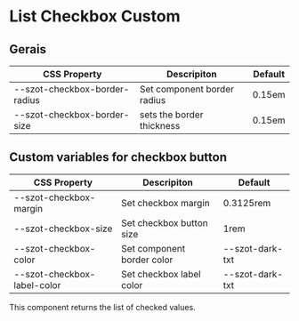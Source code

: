 
<Meta title="Components/FormFields/ListCheckbox/Custom" />

# List Checkbox Custom

## Gerais

| CSS Property                  | Descripiton                 | Default |
| ----------------------------- | --------------------------- | ------- |
| --szot-checkbox-border-radius | Set component border radius | 0.15em  |
| --szot-checkbox-border-size   | sets the border thickness   | 0.15em  |

## Custom variables for checkbox button

| CSS Property                | Descripiton                | Default         |
| --------------------------- | -------------------------- | --------------- |
| --szot-checkbox-margin      | Set checkbox margin        | 0.3125rem       |
| --szot-checkbox-size        | Set checkbox button size   | 1rem            |
| --szot-checkbox-color       | Set component border color | --szot-dark-txt |
| --szot-checkbox-label-color | Set checkbox label color   | --szot-dark-txt |

<p>This component returns the list of checked values.</p>
